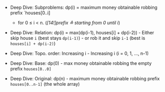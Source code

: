 - Deep Dive: Subproblems: dp(i) = maximum money obtainable robbing prefix `houses[0..i]
    - for 0 ≤ i < n.  (*[14!]prefix ≙ starting from 0 until i*)

- Deep Dive: Relation: dp(i) = max(dp(i-1), houses[i] + dp(i-2))
        - Either skip house `i` (best stays `dp(i-1)`)
        - or rob it and skip `i-1` (best is `houses[i] + dp(i-2)`)

- Deep Dive: Topo. order: Increasing i
        - Increasing i  (i = 0, 1, ..., n-1)

- Deep Dive: Base: dp(0)
        - max money obtainable robbing the empty prefix `houses[0..0]`

- Deep Dive: Original: dp(n)
        - maximum money obtainable robbing prefix `houses[0..n-1]` (the whole array)